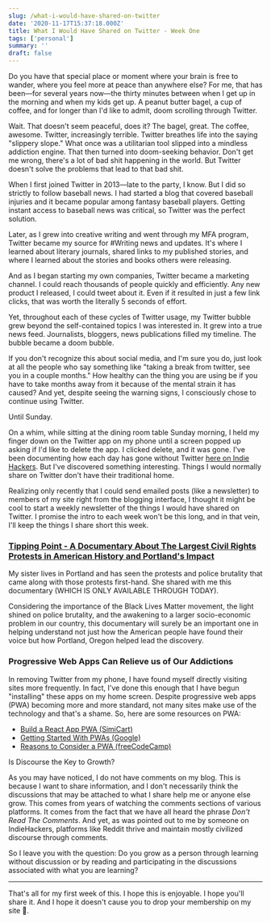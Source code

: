```yaml
---
slug: /what-i-would-have-shared-on-twitter
date: '2020-11-17T15:37:18.000Z'
title: What I Would Have Shared on Twitter - Week One
tags: ['personal']
summary: ''
draft: false
---
```

Do you have that special place or moment where your brain is free to wander, where you feel more at peace than anywhere else? For me, that has been—for several years now—the thirty minutes between when I get up in the morning and when my kids get up. A peanut butter bagel, a cup of coffee, and for longer than I'd like to admit, doom scrolling through Twitter.

Wait. That doesn't seem peaceful, does it? The bagel, great. The coffee, awesome. Twitter, increasingly terrible. Twitter breathes life into the saying "slippery slope." What once was a utilitarian tool slipped into a mindless addiction engine. That then turned into doom-seeking behavior. Don't get me wrong, there's a lot of bad shit happening in the world. But Twitter doesn't solve the problems that lead to that bad shit.

When I first joined Twitter in 2013—late to the party, I know. But I did so strictly to follow baseball news. I had started a blog that covered baseball injuries and it became popular among fantasy baseball players. Getting instant access to baseball news was critical, so Twitter was the perfect solution.

Later, as I grew into creative writing and went through my MFA program, Twitter became my source for #Writing news and updates. It's where I learned about literary journals, shared links to my published stories, and where I learned about the stories and books others were releasing.

And as I began starting my own companies, Twitter became a marketing channel. I could reach thousands of people quickly and efficiently. Any new product I released, I could tweet about it. Even if it resulted in just a few link clicks, that was worth the literally 5 seconds of effort.

Yet, throughout each of these cycles of Twitter usage, my Twitter bubble grew beyond the self-contained topics I was interested in. It grew into a true news feed. Journalists, bloggers, news publications filled my timeline. The bubble became a doom bubble.

If you don't recognize this about social media, and I'm sure you do, just look at all the people who say something like "taking a break from twitter, see you in a couple months." How healthy can the thing you are using be if you have to take months away from it because of the mental strain it has caused? And yet, despite seeing the warning signs, I consciously chose to continue using Twitter.

Until Sunday.

On a whim, while sitting at the dining room table Sunday morning, I held my finger down on the Twitter app on my phone until a screen popped up asking if I'd like to delete the app. I clicked delete, and it was gone. I've been documenting how each day has gone without Twitter [here on Indie Hackers](<https://www.indiehackers.com/polluterofminds>). But I've discovered something interesting. Things I would normally share on Twitter don't have their traditional home.

Realizing only recently that I could send emailed posts (like a newsletter) to members of my site right from the blogging interface, I thought it might be cool to start a weekly newsletter of the things I would have shared on Twitter. I promise the intro to each week won't be this long, and in that vein, I'll keep the things I share short this week.

### [Tipping Point - A Documentary About The Largest Civil Rights Protests in American History and Portland's Impact](<https://www.eventbrite.com/e/online-film-screening-tipping-point-tickets-126869563279?ref=eios&aff=eios>)

My sister lives in Portland and has seen the protests and police brutality that came along with those protests first-hand. She shared with me this documentary (WHICH IS ONLY AVAILABLE THROUGH TODAY).

Considering the importance of the Black Lives Matter movement, the light shined on police brutality, and the awakening to a larger socio-economic problem in our country, this documentary will surely be an important one in helping understand not just how the American people have found their voice but how Portland, Oregon helped lead the discovery.

### Progressive Web Apps Can Relieve us of Our Addictions

In removing Twitter from my phone, I have found myself directly visiting sites more frequently. In fact, I've done this enough that I have begun "installing" these apps on my home screen. Despite progressive web apps (PWA) becoming more and more standard, not many sites make use of the technology and that's a shame. So, here are some resources on PWA:

- [Build a React App PWA (SimiCart)](<https://www.simicart.com/blog/create-a-pwa-tutorial/>)
- [Getting Started With PWAs (Google)](<https://developers.google.com/web/updates/2015/12/getting-started-pwa>)
- [Reasons to Consider a PWA (freeCodeCamp)](<https://www.freecodecamp.org/news/four-questions-to-understand-if-you-need-pwa/>)

<!-- -->

Is Discourse the Key to Growth?

As you may have noticed, I do not have comments on my blog. This is because I want to share information, and I don't necessarily think the discussions that may be attached to what I share help me or anyone else grow. This comes from years of watching the comments sections of various platforms. It comes from the fact that we have all heard the phrase *Don't Read The Comments*. And yet, as was pointed out to me by someone on IndieHackers, platforms like Reddit thrive and maintain mostly civilized discourse through comments.

So I leave you with the question: Do you grow as a person through learning without discussion or by reading and participating in the discussions associated with what you are learning?

---

That's all for my first week of this. I hope this is enjoyable. I hope you'll share it. And I hope it doesn't cause you to drop your membership on my site 🙂.


  
